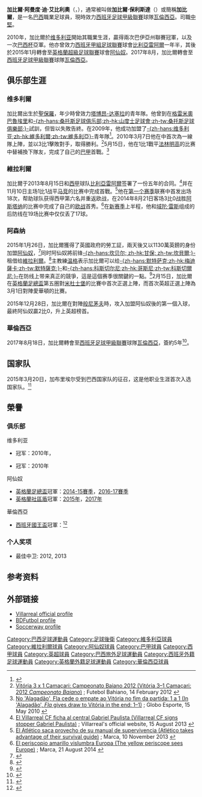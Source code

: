 {{noteTA
|G1=football|G2=EPL|G3=西甲|G4=uefa
|T=zh-hans:加布里埃尔·保利斯塔;zh-hk:加比爾·保利斯達;zh-tw:加布里埃爾·保利斯塔;
|1=zh-hans:加布里埃尔;zh-hk:加比爾;zh-tw:加布里埃爾;
|2=zh-hans:保利斯塔;zh-hk:保利斯達;zh-tw:保利斯塔;
|3=zh-hans:维多利亚;zh-hk:維多利爾;zh-tw:維多利亞;
|4=zh-hans:加布里埃尔·阿尔曼多·德阿布雷乌;zh-hk:加比爾·阿曼度·迪·艾比利奧;zh-tw:加布里埃爾·阿爾曼多·德阿布雷烏;
}} 
{{Infobox football biography
| name = 加比爾·保利斯達<br />Gabriel Paulista
| image = Gabriel Paulista 2020.png
| image_size = 
| caption = 2020年效力[[巴伦西亚足球俱乐部|巴伦西亚]]的加比爾
| fullname = Gabriel Armando de Abreu<ref>{{cite web |url=http://m.premierleague.com/en-gb/news/article.080815-2015-2016-premier-league-squad-numbers-released.html |title=Player shirt numbers for 20 Barclays Premier League clubs released |publisher=Premier League |date=2015-08-08 |accessdate=2015-08-09 |language=en |deadurl=yes |archiveurl=https://web.archive.org/web/20150809220849/http://m.premierleague.com/en-gb/news/article.080815-2015-2016-premier-league-squad-numbers-released.html |archivedate=2015-08-09 }}</ref>
| birth_date = {{Birth date and age|1990|11|26|df=y}}<ref name="Premier League">{{cite web |url=http://www.premierleague.com/en-gb/players/profile.overview.html/gabriel-paulista |title=Premier League Player Profile Gabriel Paulista |author=<!--Staff writer(s); no by-line.--> |date=2016 |publisher=Barclays Premier League |accessdate=2016-02-03 |language=en |archive-date=2016-05-29 |archive-url=https://web.archive.org/web/20160529173326/http://www.premierleague.com/en-gb/players/profile.overview.html/gabriel-paulista |dead-url=no }}</ref>
| birth_place = 巴西[[聖保羅_(巴西)|聖保羅]]
| height = {{height|m=1.87}}<ref name="Premier League"/>
| currentclub  = [[巴伦西亚足球俱乐部|巴伦西亚]]
| clubnumber = 5
| position = [[中堅|中堅]]
| youthyears1 = 2009
| youthclubs1 =[[塔博昂-达塞拉|塔博昂-达塞拉]]
| youthyears2 = 2009–2010
| youthclubs2 = [[维多利亚体育俱乐部|维多利亚]]
| years1 = 2010–2013
| years2 = 2013–2015
| years3 = 2015–2017
| years4 = 2017–
| clubs1 = [[维多利亚体育俱乐部|维多利亚]]
| clubs2 = [[比利亞雷阿爾足球俱樂部|比利亞雷阿爾]]
| clubs3 = [[阿仙奴足球俱樂部|阿仙奴]]
| clubs4 = [[巴伦西亚足球俱乐部|巴伦西亚]]
| caps1 = 77
| caps2 = 37
| caps3 = 46
| caps4 = 132
| goals1 = 1
| goals2 = 0
| goals3 = 1
| goals4 = 5
| nationalyears1 = 
| nationalteam1 = 
| nationalcaps1 = 
| nationalgoals1 = 
| pcupdate = 2021年10月2日
| ntupdate =
}}
'''加比爾·阿曼度·迪·艾比利奧'''（{{lang-pt|'''Gabriel Armando de Abreu'''}}，{{bd|1990年|11月26日}}），通常被叫做'''加比爾·保利斯達'''（{{lang-pt|'''Gabriel Paulista'''}}）或簡稱'''加比爾'''，是一名[[巴西|巴西]]職業足球員，現時效力[[西班牙足球甲級聯賽|西班牙足球甲級聯賽]]球隊[[瓦倫西亞足球俱樂部|瓦倫西亞]]。司職[[中堅|中堅]]。

2010年，加比爾於[[维多利亚体育俱乐部|维多利亚]]開始其職業生涯，贏得兩次巴伊亞州聯賽冠軍，以及一次[[巴西杯|巴西杯]]亞軍。他亦曾效力[[西班牙甲組足球聯賽|西班牙甲組足球聯賽]]球會[[比利亞雷阿爾足球俱樂部|比利亞雷阿爾]]一年半，其後於2015年1月轉會至[[英格蘭超級足球聯賽|英格蘭超級足球聯賽]]球會[[阿仙奴足球會|阿仙奴]]。2017年8月，加比爾轉會至[[西班牙足球甲級聯賽|西班牙足球甲級聯賽]]球隊[[瓦倫西亞足球俱樂部|瓦倫西亞]]。

==俱乐部生涯==
===维多利爾===
加比爾出生於[[聖保羅|聖保羅]]，年少時曾效力[[塔博昂-达塞拉|塔博昂-达塞拉]]的青年隊。他曾到在[[格雷米奧巴魯埃里足球俱樂部|格雷米奧巴魯埃里]]和[[山度士足球會|-{zh-hans:桑托斯足球俱乐部;zh-hk:山度士足球會;zh-tw:桑托斯足球俱樂部;}-]]試訓，但皆以失敗告終。在2009年，他成功加盟了[[维多利亚体育俱乐部|-{zh-hans:维多利亚;zh-hk:維多利爾;zh-tw:維多利亞}-]]青年隊<ref>{{cite web |url= http://espn.uol.com.br/noticia/474932_dispensado-pelo-santos-zagueiro-vira-xerife-na-espanha-e-alvo-da-cobica-de-barca-e-arsenal |title= Dispensado pelo Santos, zagueiro vira xerife na Espanha e alvo da cobiça de Barça e Arsenal |trans-title= Released by Santos, stopper becomes a sheriff in Spain and is a ''Barça'' and Arsenal's target |work= ESPN Brasil |date= 2015-01-15 |accessdate= 2015-01-15 |language= pt |archive-date= 2015-01-16 |archive-url= https://web.archive.org/web/20150116131312/http://espn.uol.com.br/noticia/474932_dispensado-pelo-santos-zagueiro-vira-xerife-na-espanha-e-alvo-da-cobica-de-barca-e-arsenal |dead-url= no }}</ref>。2010年3月7日他在{{link-en|巴伊亞州聯赛|Campeonato Baiano}}中首次為一線隊上陣，並以3比1擊敗對手{{link-en|卡馬薩里足球會|Camaçari Futebol Clube}}，取得勝利。<ref>[http://www.futebolbahiano.org/2012/02/tempo-real-vitoria-x-camacari-bahia-x.html Vitória 3 x 1 Camaçari: Campeonato Baiano 2012 (Vitória 3–1 Camaçari: 2012 ''Campeonato Baiano'')] {{Wayback|url=http://www.futebolbahiano.org/2012/02/tempo-real-vitoria-x-camacari-bahia-x.html |date=20150203162318 }}; Futebol Bahiano, 14 February 2012 {{pt icon}}</ref>5月15日，他在1比1戰平[[法林明高競賽會|法林明高]]的比赛中替補換下隊友{{tsl|en| Vilson Xavier de Menezes Júnior||維爾松}}，完成了自己的[[巴西足球甲級聯賽|巴甲]]首戰。<ref>[http://globoesporte.globo.com/jogo/brasileirao2010/2010-05-15/vitoria-flamengo.html No 'Alagadão', Fla cede o empate ao Vitória no fim da partida: 1 a 1 (In 'Alagadão', ''Fla'' gives draw to Vitória in the end: 1–1)] {{Wayback|url=http://globoesporte.globo.com/jogo/brasileirao2010/2010-05-15/vitoria-flamengo.html |date=20140811172147 }}; Globo Esporte, 15 May 2010 {{pt icon}}</ref>

===維拉利爾===
加比爾于2013年8月15日和[[西班牙足球甲级联赛|西甲]]球队[[比利亞雷阿爾足球俱樂部|比利亞雷阿爾]]签署了一份五年的合同。<ref>[http://www.villarrealcf.es/es/noticias/item/2447-el-villarreal-cf-ficha-al-central-gabriel-paulista El Villarreal CF ficha al central Gabriel Paulista (Villarreal CF signs stopper Gabriel Paulista)] {{Wayback|url=http://www.villarrealcf.es/es/noticias/item/2447-el-villarreal-cf-ficha-al-central-gabriel-paulista |date=20150122153923 }}; Villarreal's official website, 15 August 2013 {{es icon}}</ref>并在11月10日主场1比1战平[[马德里竞技俱乐部|马竞]]的比赛中完成首戰。<ref>[http://www.marca.com/eventos/marcador/futbol/2013_14/primera/jornada_13/vil_atm/ El Atlético saca provecho de su manual de supervivencia (Atlético takes advantage of their survival guide)] {{Wayback|url=http://www.marca.com/eventos/marcador/futbol/2013_14/primera/jornada_13/vil_atm/ |date=20141207203141 }}; Marca, 10 November 2013 {{es icon}}</ref>他在[[2013–14赛季西班牙足球甲级联赛|第一个赛季]]联赛中首发出场18次，帮助球队获得西甲第六名并重返欧战，在2014年8月21日客场3比0战胜[[阿斯塔納足球俱樂部|阿斯塔纳]]的比赛中完成了自己的[[欧足联欧洲联赛|欧战]]首秀。<ref>[http://www.marca.com/eventos/marcador/futbol/2014_15/europa_league/fase_previa/ida/asn_vil/ El periscopio amarillo vislumbra Europa (The yellow periscope sees Europe)] {{Wayback|url=http://www.marca.com/eventos/marcador/futbol/2014_15/europa_league/fase_previa/ida/asn_vil/ |date=20150203152801 }}; Marca, 21 August 2014 {{es icon}}</ref>在[[2014–15赛季西班牙足球甲级联赛|新赛季]]上半程，他和[[域陀·雷斯|域陀·雷斯]]组成的后防线在19场比赛中仅仅丢了17球。

===阿森纳===
2015年1月26日，加比爾獲得了英國政府的勞工証，兩天後又以1130萬英鎊的身份加盟[[阿仙奴足球俱樂部|阿仙奴]]，<ref>{{cite web|url= http://www.theguardian.com/football/2015/jan/26/gabriel-paulista-granted-work-permit-arsenal-villaarreal-transfer?CMP=EMCFTBEML853|title= Gabriel Paulista granted work permit ahead of £11.3m Arsenal move|work= The Guardian|date= 2015-01-26|language= en|accessdate= 2015-01-31|archive-date= 2015-01-29|archive-url= https://web.archive.org/web/20150129183939/http://www.theguardian.com/football/2015/jan/26/gabriel-paulista-granted-work-permit-arsenal-villaarreal-transfer?CMP=EMCFTBEML853|dead-url= no}}</ref>同时阿仙奴將前锋[[祖爾·甘保|-{zh-hans:坎贝尔; zh-hk:甘保; zh-tw:坎貝爾;}-]]租借给[[維拉利爾足球俱樂部|維拉利爾]]。<ref>{{cite web |url=http://www.arsenal.com/news/news-archive/20150128/arsenal-complete-the-signing-of-gabriel |title=Arsenal sign Gabriel from Villarreal |publisher=Arsenal's official website |date=2015-01-28 |accessdate=2015-01-28 |language=en |archive-date=2015-01-29 |archive-url=https://web.archive.org/web/20150129183637/http://www.arsenal.com/news/news-archive/20150128/arsenal-complete-the-signing-of-gabriel |dead-url=no }}</ref>主教練[[阿爾塞纳·温格|温格]]表示加比爾可以给[[佩尔·默特萨克|-{zh-hans:默特萨克;zh-hk:梅迪薩卡;zh-tw:默特薩克;}-]]和[[羅倫·哥斯尼|-{zh-hans:科斯切尔尼;zh-hk:哥斯尼;zh-tw:科斯切爾尼;}-]]在防线上带来真正的競爭，這是這個赛季很關鍵的一點。<ref>{{cite news|title=Arsene Wenger says Gabriel's lack of English could cost goals|url=http://www.bbc.co.uk/sport/0/football/31054979|accessdate=2015-01-30|work=BBC Sport|date=2015-01-30|language=en|archive-date=2015-02-02|archive-url=https://web.archive.org/web/20150202101637/http://www.bbc.co.uk/sport/0/football/31054979|dead-url=no}}</ref>2月15日，加比爾在[[英格蘭足總盃|英格蘭足總盃]]第五圏對[[米杜士堡足球會|米杜士堡]]的比賽中首次正選上陣，而首次英超正選上陣為3月1日對陣愛華頓的比賽。

2015年12月28日，加比爾在對陣[[般尼茅夫足球會|般尼茅夫]]時，攻入加盟阿仙奴後的第一個入球，最終阿仙奴贏2比0，升上英超榜首。

===華倫西亞===
2017年8月18日，加比爾轉會至[[西班牙足球甲級聯賽|西班牙足球甲級聯賽]]球隊[[瓦倫西亞足球俱樂部|瓦倫西亞]]，簽約5年<ref>{{cite news|url=http://www.valenciacf.com/ver/72389/comunicado-oficial--gabriel-paulista.html|title=Comunicado Oficial - Gabriel Paulista|date=2017-08-18|work=Valencia CF|language=en|accessdate=2017-08-30|archive-date=2017-08-22|archive-url=https://web.archive.org/web/20170822173759/http://www.valenciacf.com/ver/72389/comunicado-oficial--gabriel-paulista.html|dead-url=no}}</ref>。

== 国家队 ==
2015年3月20日，加布里埃尔受到巴西国家队的征召，这是他职业生涯首次入选国家队。<ref>{{cite news|title=加布里埃尔入选巴西国家队|url=http://cn.arsenal.com/newsdetail.php?id=1037|work=阿森纳中文官网|deadurl=yes|archiveurl=https://web.archive.org/web/20150402143558/http://cn.arsenal.com/newsdetail.php?id=1037|archivedate=2015-04-02|accessdate=2015-03-22}}</ref>

==榮譽==
===俱乐部===
;{{flagicon|BRA}} 维多利亚
* {{link-en|巴伊亚州联赛|Campeonato Baiano}}冠军：2010年，{{link-en|2013年巴伊亞州聯賽|Campeonato Baiano}}
* {{link-en|巴西东北冠军杯|Copa do Nordeste}}冠军：2010年

;{{flagicon|ENG}} 阿仙奴
*[[英格蘭足總盃|英格蘭足總盃]]冠軍：[[2014-15球季英格蘭足總盃|2014-15賽季]]，[[2016–17賽季英格蘭足總盃|2016-17賽季]]
*[[英格蘭社區盾|英格蘭社區盾]]冠軍：[[2015年英格蘭社區盾|2015年]]，[[2017年英格蘭社區盾|2017年]]

;{{flagicon|ESP}} 華倫西亞
*[[西班牙國王盃|西班牙國王盃]]冠軍：{{link-en|2018-19球季西班牙國王盃|2018–19 Copa del Rey|2018-19賽季}}<ref>{{cite news |url=https://www.bbc.com/sport/football/48367455 |title=Barcelona 1–2 Valencia |publisher=BBC Sport |date=2019-05-25 |accessdate=2019-05-25 |language=en |archive-date=2019-05-27 |archive-url=https://web.archive.org/web/20190527044400/https://www.bbc.com/sport/football/48367455 |dead-url=no }}</ref>

===个人奖项===
* {{link-en|巴伊亚州联赛|Campeonato Baiano}}最佳中卫: 2012, 2013

==参考资料==
{{reflist|2}}

==外部链接==
*[https://web.archive.org/web/20140810104534/http://www.villarrealcf.es/defensas/gabriel Villarreal official profile] {{es icon}}
*[http://www.bdfutbol.com/en/j/j15211.html BDFutbol profile]{{Wayback|url=http://www.bdfutbol.com/en/j/j15211.html |date=20140810045742 }}
*[http://uk.soccerway.com/players/gabriel-armando-de-abreu/121315/ Soccerway profile]{{Wayback|url=http://uk.soccerway.com/players/gabriel-armando-de-abreu/121315/ |date=20150228145125 }}

{{華倫西亞足球會球員名單}}

{{DEFAULTSORT:Gabriel Paulista}}
[[Category:巴西足球運動員|Category:巴西足球運動員]]
[[Category:足球後衛|Category:足球後衛]]
[[Category:維多利亞球員|Category:維多利亞球員]]
[[Category:維拉利爾球員|Category:維拉利爾球員]]
[[Category:阿仙奴球員|Category:阿仙奴球員]]
[[Category:巴甲球員|Category:巴甲球員]]
[[Category:西甲球員|Category:西甲球員]]
[[Category:英超球員|Category:英超球員]]
[[Category:巴西旅外足球運動員|Category:巴西旅外足球運動員]]
[[Category:西班牙外籍足球運動員|Category:西班牙外籍足球運動員]]
[[Category:英格蘭外籍足球運動員|Category:英格蘭外籍足球運動員]]
[[Category:華倫西亞球員|Category:華倫西亞球員]]